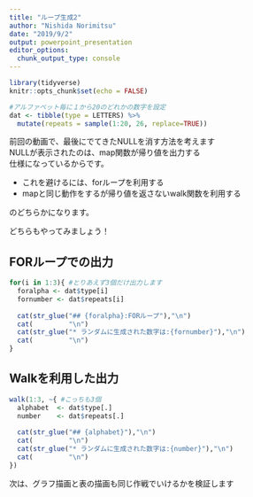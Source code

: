 ```yaml
---
title: "ループ生成2"
author: "Nishida Norimitsu"
date: "2019/9/2"
output: powerpoint_presentation
editor_options: 
  chunk_output_type: console
---
```


```r
library(tidyverse)
knitr::opts_chunk$set(echo = FALSE)
```


```r
#アルファベット毎に１から20のどれかの数字を設定
dat <- tibble(type = LETTERS) %>% 
  mutate(repeats = sample(1:20, 26, replace=TRUE))

```

前回の動画で、最後にでてきたNULLを消す方法を考えます  
NULLが表示されたのは、map関数が帰り値を出力する  
仕様になっているからです。  

* これを避けるには、forループを利用する
* mapと同じ動作をするが帰り値を返さないwalk関数を利用する

のどちらかになります。

どちらもやってみましょう！

## FORループでの出力

```r
for(i in 1:3){ #とりあえず3個だけ出力します
  foralpha <- dat$type[i]
  fornumber <- dat$repeats[i]
  
  cat(str_glue("## {foralpha}:FORループ"),"\n")
  cat(         "\n")
  cat(str_glue("* ランダムに生成された数字は:{fornumber}"),"\n")
  cat(         "\n")
}
```

## Walkを利用した出力

```r
walk(1:3, ~{ #こっちも3個
  alphabet  <- dat$type[.]
  number    <- dat$repeats[.]
  
  cat(str_glue("## {alphabet}"),"\n")
  cat(         "\n")
  cat(str_glue("* ランダムに生成された数字は:{number}"),"\n")
  cat(         "\n")
})
```

次は、グラフ描画と表の描画も同じ作戦でいけるかを検証します